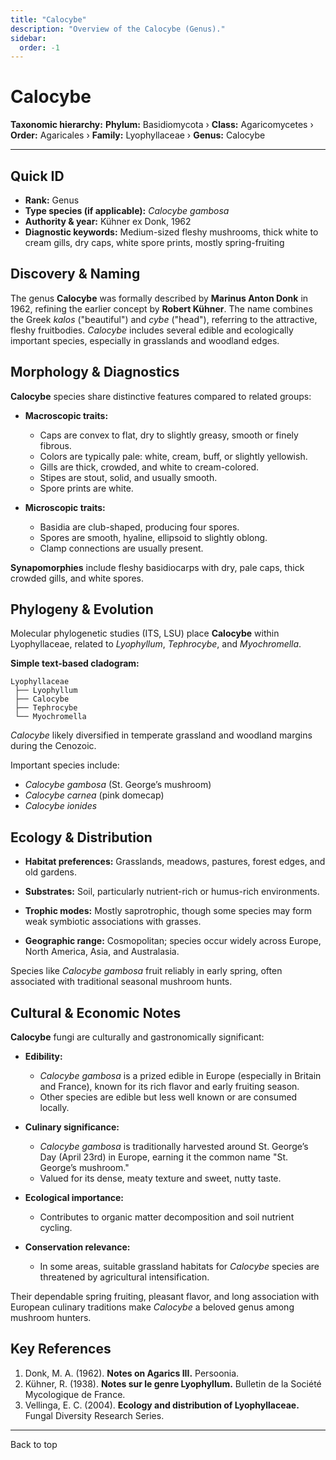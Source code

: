 ```yaml
---
title: "Calocybe"
description: "Overview of the Calocybe (Genus)."
sidebar:
  order: -1
---
```



# Calocybe <Badge variant="note" text="Genus" />

**Taxonomic hierarchy:** **Phylum:** Basidiomycota › **Class:** Agaricomycetes › **Order:** Agaricales › **Family:** Lyophyllaceae › **Genus:** Calocybe

---

## Quick ID
* **Rank:** Genus  
* **Type species (if applicable):** _Calocybe gambosa_  
* **Authority & year:** Kühner ex Donk, 1962  
* **Diagnostic keywords:** Medium-sized fleshy mushrooms, thick white to cream gills, dry caps, white spore prints, mostly spring-fruiting  

## Discovery & Naming
The genus **Calocybe** was formally described by **Marinus Anton Donk** in 1962, refining the earlier concept by **Robert Kühner**. The name combines the Greek _kalos_ ("beautiful") and _cybe_ ("head"), referring to the attractive, fleshy fruitbodies. _Calocybe_ includes several edible and ecologically important species, especially in grasslands and woodland edges.

## Morphology & Diagnostics
**Calocybe** species share distinctive features compared to related groups:

- **Macroscopic traits:**
  - Caps are convex to flat, dry to slightly greasy, smooth or finely fibrous.
  - Colors are typically pale: white, cream, buff, or slightly yellowish.
  - Gills are thick, crowded, and white to cream-colored.
  - Stipes are stout, solid, and usually smooth.
  - Spore prints are white.

- **Microscopic traits:**
  - Basidia are club-shaped, producing four spores.
  - Spores are smooth, hyaline, ellipsoid to slightly oblong.
  - Clamp connections are usually present.

**Synapomorphies** include fleshy basidiocarps with dry, pale caps, thick crowded gills, and white spores.

## Phylogeny & Evolution
Molecular phylogenetic studies (ITS, LSU) place **Calocybe** within Lyophyllaceae, related to _Lyophyllum_, _Tephrocybe_, and _Myochromella_.

**Simple text-based cladogram:**
```
Lyophyllaceae
 ├── Lyophyllum
 ├── Calocybe
 ├── Tephrocybe
 └── Myochromella
```
_Calocybe_ likely diversified in temperate grassland and woodland margins during the Cenozoic.

Important species include:

- _Calocybe gambosa_ (St. George’s mushroom)
- _Calocybe carnea_ (pink domecap)
- _Calocybe ionides_

## Ecology & Distribution
- **Habitat preferences:** Grasslands, meadows, pastures, forest edges, and old gardens.
- **Substrates:** Soil, particularly nutrient-rich or humus-rich environments.
- **Trophic modes:** Mostly saprotrophic, though some species may form weak symbiotic associations with grasses.

- **Geographic range:** Cosmopolitan; species occur widely across Europe, North America, Asia, and Australasia.

Species like _Calocybe gambosa_ fruit reliably in early spring, often associated with traditional seasonal mushroom hunts.

## Cultural & Economic Notes
**Calocybe** fungi are culturally and gastronomically significant:

- **Edibility:**
  - _Calocybe gambosa_ is a prized edible in Europe (especially in Britain and France), known for its rich flavor and early fruiting season.
  - Other species are edible but less well known or are consumed locally.

- **Culinary significance:**
  - _Calocybe gambosa_ is traditionally harvested around St. George’s Day (April 23rd) in Europe, earning it the common name "St. George’s mushroom."
  - Valued for its dense, meaty texture and sweet, nutty taste.

- **Ecological importance:**
  - Contributes to organic matter decomposition and soil nutrient cycling.

- **Conservation relevance:**
  - In some areas, suitable grassland habitats for _Calocybe_ species are threatened by agricultural intensification.

Their dependable spring fruiting, pleasant flavor, and long association with European culinary traditions make _Calocybe_ a beloved genus among mushroom hunters.

## Key References
1. Donk, M. A. (1962). **Notes on Agarics III.** Persoonia.  
2. Kühner, R. (1938). **Notes sur le genre Lyophyllum.** Bulletin de la Société Mycologique de France.  
3. Vellinga, E. C. (2004). **Ecology and distribution of Lyophyllaceae.** Fungal Diversity Research Series.  

---

<LinkButton href="#top" variant="minimal" icon="arrow-up">
  Back to top
</LinkButton>
